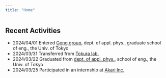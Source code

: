 ```yaml
---
title: "Home"
---
```


## Recent Activities

- 2024/04/01 Entered [Gong group](https://sites.google.com/g.ecc.u-tokyo.ac.jp/gonggroup/), dept. of appl. phys., graduate school of eng., the Univ. of Tokyo
- 2024/03/31 Transferred from [Tokura lab.](http://www.cmr.t.u-tokyo.ac.jp)
- 2024/03/22 Graduated from [dept. of appl. phys.](https://www.ap.t.u-tokyo.ac.jp), school of eng., the Univ. of Tokyo
- 2024/03/25 Participated in an internship at [Akari Inc.](https://akariinc.co.jp)